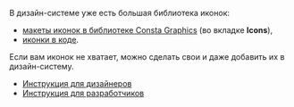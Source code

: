 В дизайн-системе уже есть большая библиотека иконок:

- [макеты иконок в библиотеке Consta Graphics](https://www.figma.com/community/file/855772200870304447) (во вкладке **Icons**),
- [иконки в коде](##LIBS.STAND/stand:uikit--components--icon--stable).

Если вам иконок не хватает, можно сделать свои и даже добавить их в дизайн-систему.

- [Инструкция для дизайнеров](##LIBS.STAND.TAB/tab:design/stand:uikit-custom-addicons)
- [Инструкция для разработчиков](##LIBS.STAND.TAB/tab:dev/stand:uikit-custom-addicons)
